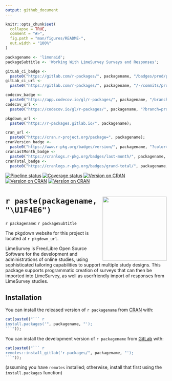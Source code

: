 ```yaml
---
output: github_document
---
```


```r

knitr::opts_chunk$set(
  collapse = TRUE,
  comment = "#>",
  fig.path = "man/figures/README-",
  out.width = "100%"
)

packagename <- 'limonaid';
packageSubtitle <- 'Working With LimeSurvey Surveys and Responses';

gitLab_ci_badge <-
  paste0("https://gitlab.com/r-packages/", packagename, "/badges/prod/pipeline.svg");
gitLab_ci_url <-
  paste0("https://gitlab.com/r-packages/", packagename, "/-/commits/prod");

codecov_badge <-
  paste0("https://app.codecov.io/gl/r-packages/", packagename, "/branch/prod/graph/badge.svg");
codecov_url <-
  paste0("https://codecov.io/gl/r-packages/", packagename, "?branch=prod");

pkgdown_url <-
  paste0("https://r-packages.gitlab.io/", packagename);

cran_url <-
  paste0("https://cran.r-project.org/package=", packagename);
cranVersion_badge <-
  paste0("https://www.r-pkg.org/badges/version/", packagename, "?color=brightgreen");
cranLastMonth_badge <-
  paste0("https://cranlogs.r-pkg.org/badges/last-month/", packagename, "?color=brightgreen");
cranTotal_badge <-
  paste0("https://cranlogs.r-pkg.org/badges/grand-total/", packagename, "?color=brightgreen");

```

<!-- badges: start -->[![Pipeline status](`r gitLab_ci_badge`)](`r gitLab_ci_url`)
[![Coverage status](`r codecov_badge`)](`r codecov_url`)
[![Version on CRAN](`r cranVersion_badge`)](`r cran_url`)
[![Version on CRAN](`r cranLastMonth_badge`)](`r cran_url`)
[![Version on CRAN](`r cranTotal_badge`)](`r cran_url`)
<!-- badges: end -->

# <img src='img/hex-logo.png' align="right" height="200" /> `r paste(packagename, "\U1F4E6")`

`r packagename`: `r packageSubtitle`

The pkgdown website for this project is located at `r pkgdown_url`.

<!--------------------------------------------->
<!-- Start of a custom bit for every package -->
<!--------------------------------------------->

LimeSurvey is Free/Libre Open Source Software for
the development and administrations of online studies, using
sophisticated tailoring capabilities to support multiple study
designs. This package supports programmatic creation of surveys
that can then be imported into LimeSurvey, as well as
userfriendly import of responses from LimeSurvey studies.

<!--------------------------------------------->
<!--  End of a custom bit for every package  -->
<!--------------------------------------------->

## Installation

You can install the released version of ``r packagename`` from [CRAN](https://CRAN.R-project.org) with:

```r
cat(paste0("``` r
install.packages('", packagename, "');
```"));
```

You can install the development version of ``r packagename`` from [GitLab](https://about.gitlab.com) with:

```r
cat(paste0("``` r
remotes::install_gitlab('r-packages/", packagename, "');
```"));
```

(assuming you have `remotes` installed; otherwise, install that first using the `install.packages` function)
